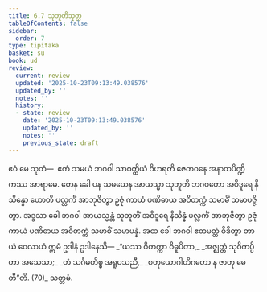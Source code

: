 ```yaml
---
title: 6.7 သုဘူတိသုတ္တ
tableOfContents: false
sidebar:
  order: 7
type: tipitaka
basket: su
book: ud
review:
  current: review
  updated: '2025-10-23T09:13:49.038576'
  updated_by: ''
  notes: ''
  history:
  - state: review
    date: '2025-10-23T09:13:49.038576'
    updated_by: ''
    notes: ''
    previous_state: draft
---
```



<ReviewStatus review={frontmatter.review} showDetails={true} />

<HypothesisAnnotation frontmatter={frontmatter} />

<DynamicBreadcrumb />

<Division number="57" book="ud" e="ch" v="18" p="166">

<Paragraph number="576" book="ud">
ဧဝံ မေ သုတံ—  ဧကံ သမယံ ဘဂဝါ သာဝတ္ထိယံ ဝိဟရတိ ဇေတဝနေ အနာထပိဏ္ဍိကဿ အာရာမေ. တေန ခေါ ပန သမယေန အာယသ္မာ သုဘူတိ ဘဂဝတော အဝိဒူရေ နိသိန္နော ဟောတိ ပလ္လင်္ကံ အာဘုဇိတွာ ဥဇုံ ကာယံ ပဏိဓာယ အဝိတက္ကံ သမာဓိံ သမာပဇ္ဇိတွာ.
</Paragraph>

<Paragraph number="577" book="ud">
အဒ္ဒသာ ခေါ ဘဂဝါ အာယသ္မန္တံ သုဘူတိံ အဝိဒူရေ နိသိန္နံ ပလ္လင်္ကံ အာဘုဇိတွာ ဥဇုံ ကာယံ ပဏိဓာယ အဝိတက္ကံ သမာဓိံ သမာပန္နံ.
</Paragraph>

<Paragraph number="578" book="ud">
အထ ခေါ ဘဂဝါ ဧတမတ္ထံ ဝိဒိတွာ တာယံ ဝေလာယံ ဣမံ ဥဒါနံ ဥဒါနေသိ—
</Paragraph>

<Paragraph number="579" type="verses" book="ud">
_“ယဿ ဝိတက္ကာ ဝိဓူပိတာ,_  
_အဇ္ဈတ္တံ သုဝိကပ္ပိတာ အသေသာ;_  
_တံ သင်္ဂမတိစ္စ အရူပသညီ,_  
_စတုယောဂါတိဂတော န ဇာတု မေတီ”တိ. (70)_  


</Paragraph>
</Division>

<Paragraph number="580" type="center" book="ud">
သတ္တမံ.
</Paragraph>